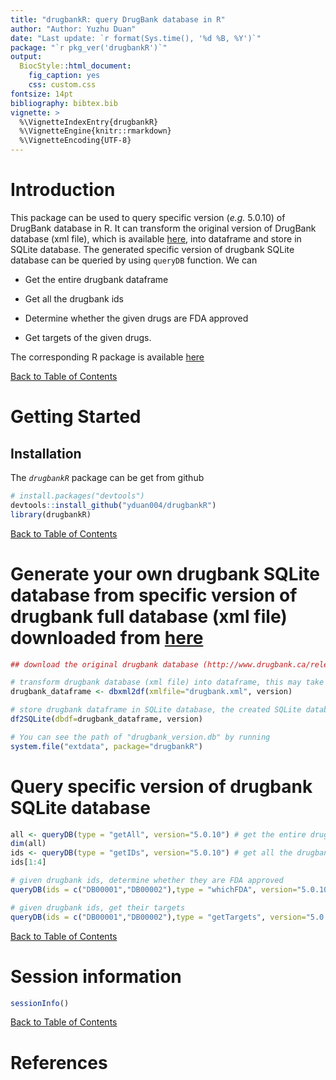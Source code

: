```yaml
---
title: "drugbankR: query DrugBank database in R"
author: "Author: Yuzhu Duan"
date: "Last update: `r format(Sys.time(), '%d %B, %Y')`"
package: "`r pkg_ver('drugbankR')`"
output: 
  BiocStyle::html_document:
    fig_caption: yes
    css: custom.css 
fontsize: 14pt
bibliography: bibtex.bib
vignette: >
  %\VignetteIndexEntry{drugbankR}
  %\VignetteEngine{knitr::rmarkdown}
  %\VignetteEncoding{UTF-8}
---
```



# Introduction 
This package can be used to query specific version (*e.g.* 5.0.10) of DrugBank database in R. It can transform the original version of DrugBank database (xml file), which is available [here](http://www.drugbank.ca/releases/latest), into dataframe and store in SQLite database. The generated specific version of drugbank SQLite database can be queried by using `queryDB` function. We can

* Get the entire drugbank dataframe

* Get all the drugbank ids

* Determine whether the given drugs are FDA approved

* Get targets of the given drugs.

The corresponding R package is available <a href="https://github.com/yduan004/drugbankR">here</a>

<div align="right">[Back to Table of Contents]()</div>

# Getting Started

## Installation

The _`drugbankR`_ package can be get from github

```r
# install.packages("devtools")
devtools::install_github("yduan004/drugbankR")
library(drugbankR)
```
<div align="right">[Back to Table of Contents]()</div>

# Generate your own drugbank SQLite database from specific version of drugbank full database (xml file) downloaded from [here](http://www.drugbank.ca/releases/latest)

```r
## download the original drugbank database (http://www.drugbank.ca/releases/latest) (xml file) into your current directory and rename as drugbank.xml 

# transform drugbank database (xml file) into dataframe, this may take about 20 minutes. Argument version is the version of downloaded xml file. We currently have version 5.0.10
drugbank_dataframe <- dbxml2df(xmlfile="drugbank.xml", version) 

# store drugbank dataframe in SQLite database, the created SQLite database (drugbank_version.db) is under "extdata" directory of "drugbankR" package.
df2SQLite(dbdf=drugbank_dataframe, version)

# You can see the path of "drugbank_version.db" by running
system.file("extdata", package="drugbankR")
```

# Query specific version of drugbank SQLite database

```r
all <- queryDB(type = "getAll", version="5.0.10") # get the entire drugbank dataframe
dim(all)
ids <- queryDB(type = "getIDs", version="5.0.10") # get all the drugbank ids
ids[1:4]

# given drugbank ids, determine whether they are FDA approved
queryDB(ids = c("DB00001","DB00002"),type = "whichFDA", version="5.0.10") 

# given drugbank ids, get their targets
queryDB(ids = c("DB00001","DB00002"),type = "getTargets", version="5.0.10") 
```

<div align="right">[Back to Table of Contents]()</div>

# Session information

```r
sessionInfo()
```
<div align="right">[Back to Table of Contents]()</div>

# References

